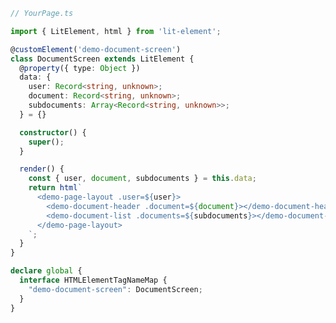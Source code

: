 ```ts
// YourPage.ts

import { LitElement, html } from 'lit-element';

@customElement('demo-document-screen')
class DocumentScreen extends LitElement {
  @property({ type: Object })
  data: {
    user: Record<string, unknown>;
    document: Record<string, unknown>;
    subdocuments: Array<Record<string, unknown>>;
  } = {}

  constructor() {
    super();
  }

  render() {
    const { user, document, subdocuments } = this.data;
    return html`
      <demo-page-layout .user=${user}>
        <demo-document-header .document=${document}></demo-document-header>
        <demo-document-list .documents=${subdocuments}></demo-document-list>
      </demo-page-layout>
    `;
  }
}

declare global {
  interface HTMLElementTagNameMap {
    "demo-document-screen": DocumentScreen;
  }
}
```